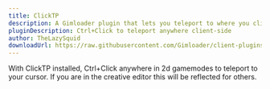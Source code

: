 ```yaml
---
title: ClickTP
description: A Gimloader plugin that lets you teleport to where you click
pluginDescription: Ctrl+Click to teleport anywhere client-side
author: TheLazySquid
downloadUrl: https://raw.githubusercontent.com/Gimloader/client-plugins/main/build/plugins/ClickTP.js
---
```



<DesyncWarning />

With ClickTP installed, Ctrl+Click anywhere in 2d gamemodes to teleport to your cursor. If you are in the creative editor this will be reflected for others.

<ButtonInstall client:only="svelte" name="ClickTP" url="https://raw.githubusercontent.com/Gimloader/client-plugins/main/build/plugins/ClickTP.js" />